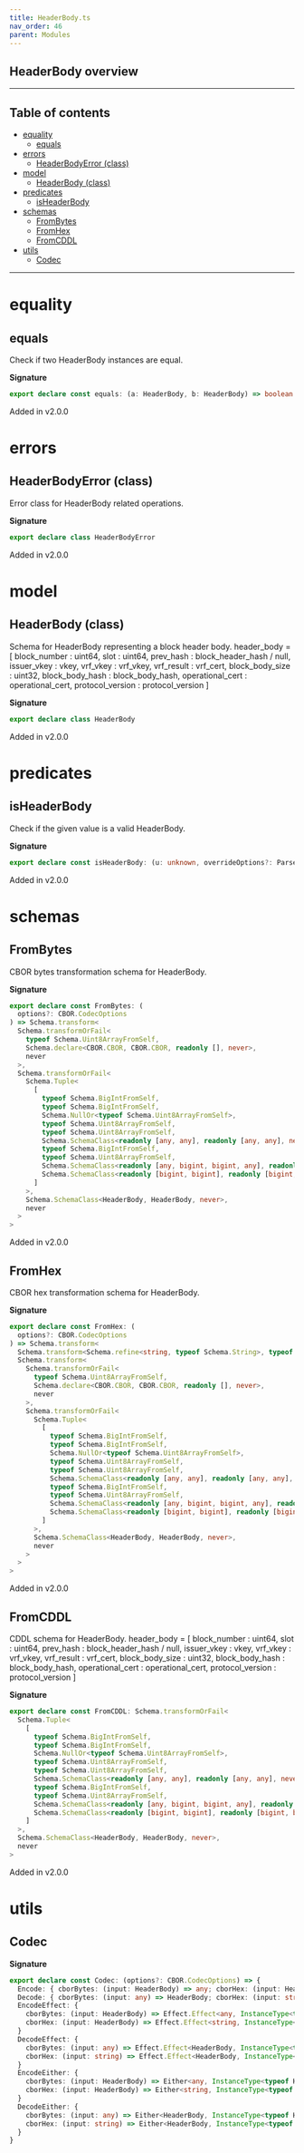 ```yaml
---
title: HeaderBody.ts
nav_order: 46
parent: Modules
---
```


## HeaderBody overview

---

<h2 className="text-delta">Table of contents</h2>

- [equality](#equality)
  - [equals](#equals)
- [errors](#errors)
  - [HeaderBodyError (class)](#headerbodyerror-class)
- [model](#model)
  - [HeaderBody (class)](#headerbody-class)
- [predicates](#predicates)
  - [isHeaderBody](#isheaderbody)
- [schemas](#schemas)
  - [FromBytes](#FromBytes)
  - [FromHex](#FromHex)
  - [FromCDDL](#fromcddl)
- [utils](#utils)
  - [Codec](#codec)

---

# equality

## equals

Check if two HeaderBody instances are equal.

**Signature**

```ts
export declare const equals: (a: HeaderBody, b: HeaderBody) => boolean
```

Added in v2.0.0

# errors

## HeaderBodyError (class)

Error class for HeaderBody related operations.

**Signature**

```ts
export declare class HeaderBodyError
```

Added in v2.0.0

# model

## HeaderBody (class)

Schema for HeaderBody representing a block header body.
header_body = [
block_number : uint64,
slot : uint64,
prev_hash : block_header_hash / null,
issuer_vkey : vkey,
vrf_vkey : vrf_vkey,
vrf_result : vrf_cert,
block_body_size : uint32,
block_body_hash : block_body_hash,
operational_cert : operational_cert,
protocol_version : protocol_version
]

**Signature**

```ts
export declare class HeaderBody
```

Added in v2.0.0

# predicates

## isHeaderBody

Check if the given value is a valid HeaderBody.

**Signature**

```ts
export declare const isHeaderBody: (u: unknown, overrideOptions?: ParseOptions | number) => u is HeaderBody
```

Added in v2.0.0

# schemas

## FromBytes

CBOR bytes transformation schema for HeaderBody.

**Signature**

```ts
export declare const FromBytes: (
  options?: CBOR.CodecOptions
) => Schema.transform<
  Schema.transformOrFail<
    typeof Schema.Uint8ArrayFromSelf,
    Schema.declare<CBOR.CBOR, CBOR.CBOR, readonly [], never>,
    never
  >,
  Schema.transformOrFail<
    Schema.Tuple<
      [
        typeof Schema.BigIntFromSelf,
        typeof Schema.BigIntFromSelf,
        Schema.NullOr<typeof Schema.Uint8ArrayFromSelf>,
        typeof Schema.Uint8ArrayFromSelf,
        typeof Schema.Uint8ArrayFromSelf,
        Schema.SchemaClass<readonly [any, any], readonly [any, any], never>,
        typeof Schema.BigIntFromSelf,
        typeof Schema.Uint8ArrayFromSelf,
        Schema.SchemaClass<readonly [any, bigint, bigint, any], readonly [any, bigint, bigint, any], never>,
        Schema.SchemaClass<readonly [bigint, bigint], readonly [bigint, bigint], never>
      ]
    >,
    Schema.SchemaClass<HeaderBody, HeaderBody, never>,
    never
  >
>
```

Added in v2.0.0

## FromHex

CBOR hex transformation schema for HeaderBody.

**Signature**

```ts
export declare const FromHex: (
  options?: CBOR.CodecOptions
) => Schema.transform<
  Schema.transform<Schema.refine<string, typeof Schema.String>, typeof Schema.Uint8ArrayFromSelf>,
  Schema.transform<
    Schema.transformOrFail<
      typeof Schema.Uint8ArrayFromSelf,
      Schema.declare<CBOR.CBOR, CBOR.CBOR, readonly [], never>,
      never
    >,
    Schema.transformOrFail<
      Schema.Tuple<
        [
          typeof Schema.BigIntFromSelf,
          typeof Schema.BigIntFromSelf,
          Schema.NullOr<typeof Schema.Uint8ArrayFromSelf>,
          typeof Schema.Uint8ArrayFromSelf,
          typeof Schema.Uint8ArrayFromSelf,
          Schema.SchemaClass<readonly [any, any], readonly [any, any], never>,
          typeof Schema.BigIntFromSelf,
          typeof Schema.Uint8ArrayFromSelf,
          Schema.SchemaClass<readonly [any, bigint, bigint, any], readonly [any, bigint, bigint, any], never>,
          Schema.SchemaClass<readonly [bigint, bigint], readonly [bigint, bigint], never>
        ]
      >,
      Schema.SchemaClass<HeaderBody, HeaderBody, never>,
      never
    >
  >
>
```

Added in v2.0.0

## FromCDDL

CDDL schema for HeaderBody.
header_body = [
block_number : uint64,
slot : uint64,
prev_hash : block_header_hash / null,
issuer_vkey : vkey,
vrf_vkey : vrf_vkey,
vrf_result : vrf_cert,
block_body_size : uint32,
block_body_hash : block_body_hash,
operational_cert : operational_cert,
protocol_version : protocol_version
]

**Signature**

```ts
export declare const FromCDDL: Schema.transformOrFail<
  Schema.Tuple<
    [
      typeof Schema.BigIntFromSelf,
      typeof Schema.BigIntFromSelf,
      Schema.NullOr<typeof Schema.Uint8ArrayFromSelf>,
      typeof Schema.Uint8ArrayFromSelf,
      typeof Schema.Uint8ArrayFromSelf,
      Schema.SchemaClass<readonly [any, any], readonly [any, any], never>,
      typeof Schema.BigIntFromSelf,
      typeof Schema.Uint8ArrayFromSelf,
      Schema.SchemaClass<readonly [any, bigint, bigint, any], readonly [any, bigint, bigint, any], never>,
      Schema.SchemaClass<readonly [bigint, bigint], readonly [bigint, bigint], never>
    ]
  >,
  Schema.SchemaClass<HeaderBody, HeaderBody, never>,
  never
>
```

Added in v2.0.0

# utils

## Codec

**Signature**

```ts
export declare const Codec: (options?: CBOR.CodecOptions) => {
  Encode: { cborBytes: (input: HeaderBody) => any; cborHex: (input: HeaderBody) => string }
  Decode: { cborBytes: (input: any) => HeaderBody; cborHex: (input: string) => HeaderBody }
  EncodeEffect: {
    cborBytes: (input: HeaderBody) => Effect.Effect<any, InstanceType<typeof HeaderBodyError>>
    cborHex: (input: HeaderBody) => Effect.Effect<string, InstanceType<typeof HeaderBodyError>>
  }
  DecodeEffect: {
    cborBytes: (input: any) => Effect.Effect<HeaderBody, InstanceType<typeof HeaderBodyError>>
    cborHex: (input: string) => Effect.Effect<HeaderBody, InstanceType<typeof HeaderBodyError>>
  }
  EncodeEither: {
    cborBytes: (input: HeaderBody) => Either<any, InstanceType<typeof HeaderBodyError>>
    cborHex: (input: HeaderBody) => Either<string, InstanceType<typeof HeaderBodyError>>
  }
  DecodeEither: {
    cborBytes: (input: any) => Either<HeaderBody, InstanceType<typeof HeaderBodyError>>
    cborHex: (input: string) => Either<HeaderBody, InstanceType<typeof HeaderBodyError>>
  }
}
```
